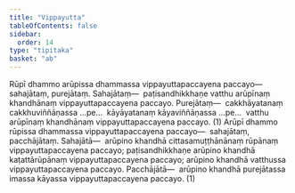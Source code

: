 ```yaml
---
title: "Vippayutta"
tableOfContents: false
sidebar:
  order: 14
type: "tipitaka"
basket: "ab"
---
```



<DynamicBreadcrumb />

<Division number="124">

<Paragraph number="827">
Rūpī dhammo arūpissa dhammassa vippayuttapaccayena paccayo—  sahajātaṃ, purejātaṃ. <Emphasis>Sahajātaṃ</Emphasis>—  paṭisandhikkhaṇe vatthu arūpīnaṃ khandhānaṃ vippayuttapaccayena paccayo. <Emphasis>Purejātaṃ</Emphasis>—  cakkhāyatanaṃ cakkhuviññāṇassa …pe…  kāyāyatanaṃ kāyaviññāṇassa …pe…  vatthu arūpīnaṃ khandhānaṃ vippayuttapaccayena paccayo. (1)
</Paragraph>

<Paragraph number="828">
Arūpī dhammo rūpissa dhammassa vippayuttapaccayena paccayo—  sahajātaṃ, pacchājātaṃ. <Emphasis>Sahajātā</Emphasis>—  arūpino khandhā cittasamuṭṭhānānaṃ rūpānaṃ vippayuttapaccayena paccayo; paṭisandhikkhaṇe arūpino khandhā kaṭattārūpānaṃ vippayuttapaccayena paccayo; arūpino khandhā vatthussa vippayuttapaccayena paccayo. <Emphasis>Pacchājātā</Emphasis>—  arūpino khandhā purejātassa imassa kāyassa vippayuttapaccayena paccayo. (1)
</Paragraph>
</Division>